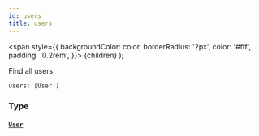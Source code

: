 ```yaml
---
id: users
title: users
---
```


<span
style={{
      backgroundColor: color,
      borderRadius: '2px',
      color: '#fff',
      padding: '0.2rem',
    }}>
{children}
</span>
);

Find all users

```graphql
users: [User!]

```

### Type

#### [`User`](/docs/api/objects/user)
